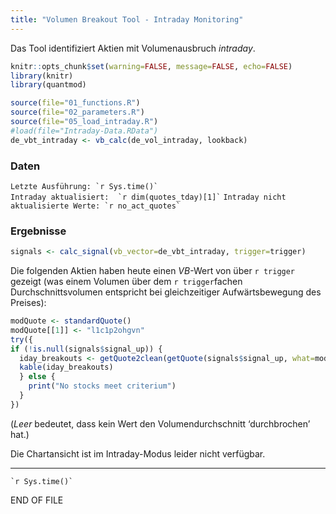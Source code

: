 ```yaml
---
title: "Volumen Breakout Tool - Intraday Monitoring"
---
```


Das Tool identifiziert Aktien mit Volumenausbruch _intraday_.


```r
knitr::opts_chunk$set(warning=FALSE, message=FALSE, echo=FALSE)
library(knitr)
library(quantmod)

source(file="01_functions.R")
source(file="02_parameters.R")
source(file="05_load_intraday.R")
#load(file="Intraday-Data.RData")
de_vbt_intraday <- vb_calc(de_vol_intraday, lookback)

```

### Daten  

```Letzte Ausführung: `r Sys.time()` ```   
```Intraday aktualisiert:  `r dim(quotes_tday)[1]` ```
```Intraday nicht aktualisierte Werte: `r no_act_quotes` ```  

### Ergebnisse  

```r
signals <- calc_signal(vb_vector=de_vbt_intraday, trigger=trigger)
```

Die folgenden Aktien haben heute einen $VB$-Wert von über `r trigger` gezeigt (was einem Volumen über dem `r trigger`fachen Durchschnittsvolumen entspricht bei gleichzeitiger Aufwärtsbewegung des Preises):  

```r
modQuote <- standardQuote()
modQuote[[1]] <- "l1c1p2ohgvn"
try({
if (!is.null(signals$signal_up)) {
  iday_breakouts <- getQuote2clean(getQuote(signals$signal_up, what=modQuote))
  kable(iday_breakouts)
  } else {
    print("No stocks meet criterium")
  }
})
```  

(_Leer_ bedeutet, dass kein Wert den Volumendurchschnitt 'durchbrochen' hat.)  


Die Chartansicht ist im Intraday-Modus leider nicht verfügbar.

-----
``` `r Sys.time()` ```   

END OF FILE
